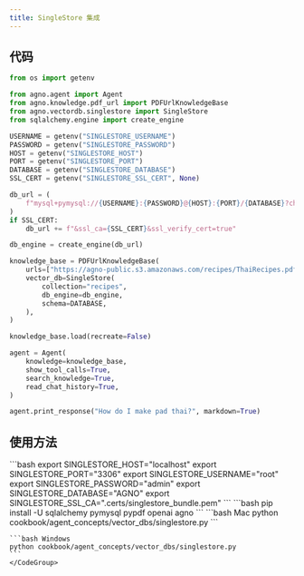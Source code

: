 ```yaml
---
title: SingleStore 集成
---
```


## 代码

```python cookbook/agent_concepts/vector_dbs/singlestore.py
from os import getenv

from agno.agent import Agent
from agno.knowledge.pdf_url import PDFUrlKnowledgeBase
from agno.vectordb.singlestore import SingleStore
from sqlalchemy.engine import create_engine

USERNAME = getenv("SINGLESTORE_USERNAME")
PASSWORD = getenv("SINGLESTORE_PASSWORD")
HOST = getenv("SINGLESTORE_HOST")
PORT = getenv("SINGLESTORE_PORT")
DATABASE = getenv("SINGLESTORE_DATABASE")
SSL_CERT = getenv("SINGLESTORE_SSL_CERT", None)

db_url = (
    f"mysql+pymysql://{USERNAME}:{PASSWORD}@{HOST}:{PORT}/{DATABASE}?charset=utf8mb4"
)
if SSL_CERT:
    db_url += f"&ssl_ca={SSL_CERT}&ssl_verify_cert=true"

db_engine = create_engine(db_url)

knowledge_base = PDFUrlKnowledgeBase(
    urls=["https://agno-public.s3.amazonaws.com/recipes/ThaiRecipes.pdf"],
    vector_db=SingleStore(
        collection="recipes",
        db_engine=db_engine,
        schema=DATABASE,
    ),
)

knowledge_base.load(recreate=False)

agent = Agent(
    knowledge=knowledge_base,
    show_tool_calls=True,
    search_knowledge=True,
    read_chat_history=True,
)

agent.print_response("How do I make pad thai?", markdown=True)
```

## 使用方法

<Steps>
  <Snippet file="create-venv-step.mdx" />

  <Step title="设置环境变量">
    ```bash
    export SINGLESTORE_HOST="localhost"
    export SINGLESTORE_PORT="3306"
    export SINGLESTORE_USERNAME="root"
    export SINGLESTORE_PASSWORD="admin"
    export SINGLESTORE_DATABASE="AGNO"
    export SINGLESTORE_SSL_CA=".certs/singlestore_bundle.pem"
    ```
  </Step>

  <Step title="安装库">
    ```bash
    pip install -U sqlalchemy pymysql pypdf openai agno
    ```
  </Step>

  <Step title="运行 Agent">
    <CodeGroup>
    ```bash Mac
    python cookbook/agent_concepts/vector_dbs/singlestore.py
    ```

    ```bash Windows
    python cookbook/agent_concepts/vector_dbs/singlestore.py
    ```
    </CodeGroup>
  </Step>
</Steps>